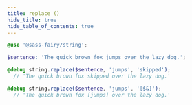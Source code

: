 ```yaml
---
title: replace ()
hide_title: true
hide_table_of_contents: true
---
```


<DocPage fieldName="replace" fieldType="function" spec={Spec} />

```scss
@use '@sass-fairy/string';

$sentence: 'The quick brown fox jumps over the lazy dog.';

@debug string.replace($sentence, 'jumps', 'skipped');
  // 'The quick brown fox skipped over the lazy dog.'

@debug string.replace($sentence, 'jumps', '[$&]');
  // 'The quick brown fox [jumps] over the lazy dog.'
```
